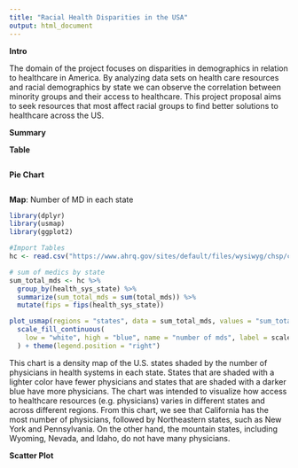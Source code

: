 ```yaml
---
title: "Racial Health Disparities in the USA"
output: html_document
---
```

**Intro**
<p>The domain of the project focuses on disparities in demographics in relation to healthcare in America. By analyzing data sets on health care resources and racial demographics by state we can observe the correlation between minority groups and their access to healthcare. This project proposal aims to seek resources that most affect racial groups to find better solutions to healthcare across the US. </p>
<p>**Summary**</p>

<p>**Table**</p>
```
```

<p>**Pie Chart**</p>
```

```

<p>**Map**: Number of MD in each state</p>
```r
library(dplyr)
library(usmap)
library(ggplot2)

#Import Tables
hc <- read.csv("https://www.ahrq.gov/sites/default/files/wysiwyg/chsp/compendium/chsp-compendium-2018.csv", stringsAsFactors = FALSE)

# sum of medics by state
sum_total_mds <- hc %>%
  group_by(health_sys_state) %>%
  summarize(sum_total_mds = sum(total_mds)) %>% 
  mutate(fips = fips(health_sys_state))

plot_usmap(regions = "states", data = sum_total_mds, values = "sum_total_mds", color = "blue") + 
  scale_fill_continuous(
    low = "white", high = "blue", name = "number of mds", label = scales::comma
  ) + theme(legend.position = "right")
```

This chart is a density map of the U.S. states shaded by the number of physicians in health systems in each state. States that are shaded with a lighter color have fewer physicians and states that are shaded with a darker blue have more physicians. The chart was intended to visualize how access to healthcare resources (e.g. physicians) varies in different states and across different regions. From this chart, we see that California has the most number of physicians, followed by Northeastern states, such as New York and Pennsylvania. On the other hand, the mountain states, including Wyoming, Nevada, and Idaho, do not have many physicians.

<p>**Scatter Plot**</p>
```
```

